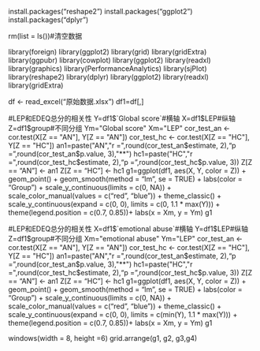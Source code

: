 install.packages("reshape2")
install.packages("ggplot2")
install.packages("dplyr")

rm(list = ls())#清空数据

library(foreign)
library(ggplot2)
library(grid)
library(gridExtra)
library(ggpubr)
library(cowplot)
library(ggplot2)
library(readxl)
library(graphics)
library(PerformanceAnalytics)
library(sjPlot)
library(reshape2)
library(dplyr)
library(ggplot2)
library(readxl)
library(gridExtra)





df <- read_excel("原始数据.xlsx")
df1=df[,]


#LEP和EDEQ总分的相关性
Y=df1$`Global score`#横轴
X=df1$LEP#纵轴
Z=df1$group#不同分组
Ym="Global score"
Xm="LEP"
cor_test_an <- cor.test(X[Z == "AN"], Y[Z == "AN"])
cor_test_hc <- cor.test(X[Z == "HC"], Y[Z == "HC"]) 
an1=paste("AN","r =",round(cor_test_an$estimate, 2),"p =",round(cor_test_an$p.value, 3),"**")
hc1=paste("HC","r =",round(cor_test_hc$estimate, 2),"p =",round(cor_test_hc$p.value, 3))
Z[Z == "AN"] <- an1
Z[Z == "HC"] <- hc1
g1=ggplot(df1, aes(X, Y, color = Z)) +
  geom_point() +
  geom_smooth(method = "lm", se = TRUE) +
  labs(color = "Group") +
  scale_y_continuous(limits = c(0, NA)) +
  scale_color_manual(values = c("red", "blue")) +
  theme_classic() +
  scale_y_continuous(expand = c(0, 0), limits = c(0, 1.1 * max(Y))) +
  theme(legend.position = c(0.7, 0.85))+
  labs(x = Xm, y = Ym)
g1

#LEP和EDEQ总分的相关性
X=df1$`emotional abuse`#横轴
Y=df1$LEP#纵轴
Z=df1$group#不同分组
Xm="emotional abuse"
Ym="LEP"
cor_test_an <- cor.test(X[Z == "AN"], Y[Z == "AN"])
cor_test_hc <- cor.test(X[Z == "HC"], Y[Z == "HC"]) 
an1=paste("AN","r =",round(cor_test_an$estimate, 2),"p =",round(cor_test_an$p.value, 3),"**")
hc1=paste("HC","r =",round(cor_test_hc$estimate, 2),"p =",round(cor_test_hc$p.value, 3))
Z[Z == "AN"] <- an1
Z[Z == "HC"] <- hc1
g1=ggplot(df1, aes(X, Y, color = Z)) +
  geom_point() +
  geom_smooth(method = "lm", se = TRUE) +
  labs(color = "Group") +
  scale_y_continuous(limits = c(0, NA)) +
  scale_color_manual(values = c("red", "blue")) +
  theme_classic() +
  scale_y_continuous(expand = c(0, 0), limits = c(min(Y), 1.1 * max(Y))) +
  theme(legend.position = c(0.7, 0.85))+
  labs(x = Xm, y = Ym)
g1


windows(width = 8, height =6)
grid.arrange(g1, g2, g3,g4)

  
  